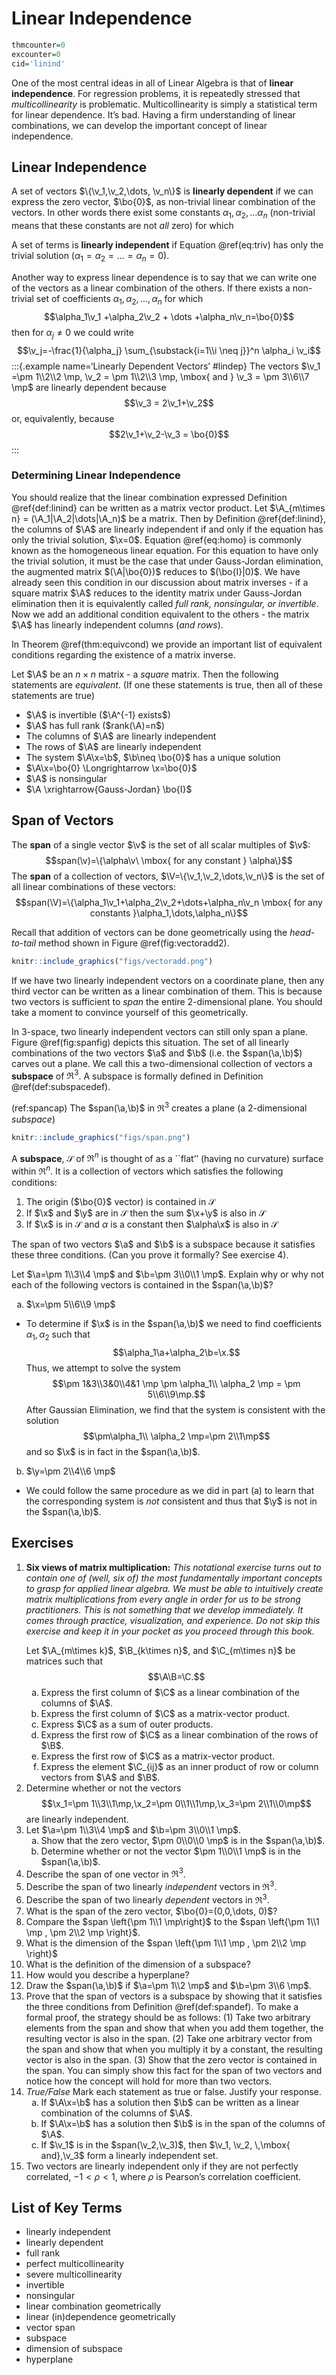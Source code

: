 # Linear Independence {#linind}

```r
thmcounter=0
excounter=0
cid='linind'
```

One of the most central ideas in all of Linear Algebra is that of **linear independence**. For regression problems, it is repeatedly stressed that _multicollinearity_ is problematic. Multicollinearity is simply a statistical term for linear dependence. It's bad. Having a firm understanding of linear combinations, we can develop the important concept of linear independence. 

## Linear Independence

:::{.definition name='Linear Dependence and Linear Independence' #lininddef}
A set of vectors $\{\v_1,\v_2,\dots, \v_n\}$ is **linearly dependent** if we can express the zero vector, $\bo{0}$, as non-trivial linear combination of the vectors.  In other words there exist some constants $\alpha_1,\alpha_2,\dots \alpha_n$  (non-trivial means that these constants are not _all_ zero) for which
\begin{equation}
\alpha_1\v_1 +\alpha_2\v_2 + \dots +\alpha_n\v_n=\bo{0}.
  (\#eq:triv)
\end{equation}

A set of terms is **linearly independent** if Equation \@ref(eq:triv) has only the trivial solution ($\alpha_1=\alpha_2=\dots=\alpha_n = 0$).
:::

Another way to express linear dependence is to say that we can write one of the vectors as a linear combination of the others. If there exists a non-trivial set of coefficients $\alpha_1,\alpha_2, \dots, \alpha_n$ for which
$$\alpha_1\v_1 +\alpha_2\v_2 + \dots +\alpha_n\v_n=\bo{0}$$
then for $\alpha_j \neq 0$ we could write
$$\v_j=-\frac{1}{\alpha_j} \sum_{\substack{i=1\\i \neq j}}^n \alpha_i \v_i$$
:::{.example name='Linearly Dependent Vectors' #lindep}
The vectors $\v_1 =\pm 1\\2\\2 \mp, \v_2 = \pm 1\\2\\3 \mp, \mbox{  and  } \v_3 = \pm 3\\6\\7 \mp$ are linearly dependent because 
$$\v_3 = 2\v_1+\v_2$$
or, equivalently, because
$$2\v_1+\v_2-\v_3 = \bo{0}$$
:::

### Determining Linear Independence

You should realize that the linear combination expressed Definition \@ref{def:linind} can be written as a matrix vector product. Let $\A_{m\times n} = (\A_1|\A_2|\dots|\A_n)$ be a matrix. Then by Definition \@ref{def:linind}, the columns of $\A$ are linearly independent if and only if the equation
\begin{equation}
\A\x = \bo{0}
(\#eq:homo)
\end{equation}
has only the trivial solution, $\x=0$. Equation \@ref{eq:homo} is commonly known as the homogeneous linear equation. For this equation to have only the trivial solution, it must be the case that under Gauss-Jordan elimination, the augmented matrix $(\A|\bo{0})$ reduces to $(\bo{I}|0)$. We have already seen this condition in our discussion about matrix inverses - if a square matrix $\A$ reduces to the identity matrix under Gauss-Jordan elimination then it is equivalently called _full rank, nonsingular, or invertible_. Now we add an additional condition equivalent to the others - the matrix $\A$ has linearly independent columns (_and rows_).

In Theorem \@ref(thm:equivcond) we provide an important list of equivalent conditions regarding the existence of a matrix inverse.

:::{.theorem name='Equivalent Conditions for Matrix Invertibility' #equivcond}
Let $\A$ be an $n\times n$ matrix - a _square_ matrix. Then the following statements are _equivalent_. (If one these statements is true, then all of these statements are true)

- $\A$ is invertible ($\A^{-1} exists$)
- $\A$ has full rank ($rank(\A)=n$)
- The columns of $\A$ are linearly independent
- The rows of $\A$ are linearly independent
- The system $\A\x=\b$, $\b\neq \bo{0}$ has a unique solution
- $\A\x=\bo{0} \Longrightarrow \x=\bo{0}$
- $\A$ is nonsingular
- $\A \xrightarrow{Gauss-Jordan} \bo{I}$
:::

## Span of Vectors {#span}

:::{.definition name='Vector Span' #spandef}
The **span** of a single vector $\v$ is the set of all scalar multiples of $\v$:
$$span(\v)=\{\alpha\v\ \mbox{  for any constant  } \alpha\}$$
 The **span** of a collection of vectors, $\V=\{\v_1,\v_2,\dots,\v_n\}$ is the set of all linear combinations of these vectors:
 $$span(\V)=\{\alpha_1\v_1+\alpha_2\v_2+\dots+\alpha_n\v_n \mbox{ for any constants }\alpha_1,\dots,\alpha_n\}$$
:::

Recall that addition of vectors can be done geometrically using the _head-to-tail_ method shown in Figure \@ref(fig:vectoradd2).

```r
knitr::include_graphics("figs/vectoradd.png")
```


If we have two linearly independent vectors on a coordinate plane, then any third vector can be written as a linear combination of them. This is because two vectors is sufficient to _span_ the entire 2-dimensional plane. You should take a moment to convince yourself of this geometrically.

In 3-space, two linearly independent vectors can still only span a plane. Figure \@ref(fig:spanfig) depicts this situation. The set of all linearly combinations of the two vectors $\a$ and $\b$ (i.e. the $span(\a,\b)$) carves out a plane. We call this a two-dimensional collection of vectors a **subspace** of $\Re^3$. A subspace is formally defined in Definition \@ref(def:subspacedef).

(ref:spancap) The $span(\a,\b)$ in $\Re^3$ creates a plane (a 2-dimensional _subspace_)

```r
knitr::include_graphics("figs/span.png")
```


:::{.definition name='Subspace' #subspacedef}
A **subspace**, $\mathcal{S}$ of $\Re^n$ is thought of as a ``flat''  (having no curvature) surface within $\Re^n$. It is a collection of vectors which satisfies the following conditions:

1. The origin ($\bo{0}$ vector) is contained in $\mathcal{S}$
2. If $\x$ and $\y$ are in $\mathcal{S}$ then the sum $\x+\y$ is also in $\mathcal{S}$
3. If $\x$ is in $\mathcal{S}$ and $\alpha$ is a constant then $\alpha\x$ is also in $\mathcal{S}$
:::

The span of two vectors $\a$ and $\b$ is a subspace because it satisfies these three conditions. (Can you prove it formally? See exercise 4).

:::{.example name='Span' #span}
Let $\a=\pm 1\\3\\4 \mp$ and $\b=\pm 3\\0\\1 \mp$. Explain why or why not each of the following vectors is contained in the $span(\a,\b)$? 

a. $\x=\pm 5\\6\\9 \mp$ 

  - To determine if $\x$ is in the $span(\a,\b)$ we need to find coefficients $\alpha_1, \alpha_2$ such that $$\alpha_1\a+\alpha_2\b=\x.$$ Thus, we attempt to solve the system
$$\pm 1&3\\3&0\\4&1 \mp \pm \alpha_1\\ \alpha_2 \mp = \pm 5\\6\\9\mp.$$
After Gaussian Elimination, we find that the system is consistent with the solution
$$\pm\alpha_1\\ \alpha_2 \mp=\pm 2\\1\mp$$
and so $\x$ is in fact in the $span(\a,\b)$.

b. $\y=\pm 2\\4\\6 \mp$ 

  - We could follow the same procedure as we did in part (a) to learn that the corresponding system is _not_ consistent and thus that $\y$ is not in the $span(\a,\b)$.

:::

##  Exercises
<ol>
<li> **Six views of matrix multiplication:**  _This notational exercise turns out to contain one of (well, six of) the most fundamentally important concepts to grasp for applied linear algebra. We must be able to intuitively create matrix multiplications from every angle in order for us to be strong practitioners. This is not something that we develop immediately. It comes through practice, visualization, and experience. Do not skip this exercise and keep it in your pocket as you proceed through this book. _

Let $\A_{m\times k}$, $\B_{k\times n}$, and $\C_{m\times n}$ be matrices such that
$$\A\B=\C.$$
<ol style="list-style-type:lower-alpha">
  <li> Express the first column of $\C$ as a linear combination of the columns of $\A$.
  <li> Express the first column of $\C$ as a matrix-vector product.
  <li> Express $\C$ as a sum of outer products.
  <li> Express the first row of $\C$ as a linear combination of the rows of $\B$.
  <li> Express the first row of $\C$  as a matrix-vector product.
  <li> Express the element $\C_{ij}$ as an inner product of row or column vectors from $\A$ and $\B$.
</ol>
<li> Determine whether or not the vectors $$\x_1=\pm 1\\3\\1\mp,\x_2=\pm 0\\1\\1\mp,\x_3=\pm 2\\1\\0\mp$$ are linearly independent.
<li> Let $\a=\pm 1\\3\\4 \mp$ and $\b=\pm 3\\0\\1 \mp$. 
<ol style="list-style-type:lower-alpha">
  <li> Show that the zero vector, $\pm 0\\0\\0 \mp$ is in the $span(\a,\b)$. 
  <li> Determine whether or not the vector $\pm 1\\0\\1 \mp$ is in the $span(\a,\b)$.
</ol>
<li> Describe the span of one vector in $\Re^3$.
<li> Describe the span of two linearly _independent_ vectors in $\Re^3$.
<li> Describe the span of two linearly _dependent_ vectors in $\Re^3$.
<li> What is the span of the zero vector, $\bo{0}=(0,0,\dots, 0)$?
<li> Compare the $span \left{\pm 1\\1 \mp\right}$ to the $span \left{\pm 1\\1 \mp , \pm 2\\2 \mp \right}$.
<li> What is the dimension of the $span \left{\pm 1\\1 \mp , \pm 2\\2 \mp \right}$
<li> What is the definition of the dimension of a subspace?
<li> How would you describe a hyperplane?
<li> Draw the $span(\a,\b)$ if $\a=\pm 1\\2 \mp$ and $\b=\pm 3\\6 \mp$.
<li> Prove that the span of vectors is a subspace by showing that it satisfies the three conditions from Definition \@ref(def:spandef). To make a formal proof, the strategy should be as follows: (1) Take two arbitrary elements from the span and show that when you add them together, the resulting vector is also in the span. (2) Take one arbitrary vector from the span and show that when you multiply it by a constant, the resulting vector is also in the span. (3) Show that the zero vector is contained in the span. You can simply show this fact for the span of two vectors and notice how the concept will hold for more than two vectors.
<li>  _True/False_ Mark each statement as true or false. Justify your response.
<ol style="list-style-type:lower-alpha">
  <li> If $\A\x=\b$ has a solution then $\b$ can be written as a linear combination of the columns of $\A$.
  <li> If $\A\x=\b$ has a solution then $\b$ is in the span of the columns of $\A$.
  <li> If  $\v_1$ is in the $span(\v_2,\v_3)$, then $\v_1, \v_2, \,\mbox{ and},\v_3$ form a linearly independent set.
</ol>
<li> Two vectors are linearly independent only if they are not perfectly correlated, $-1<\rho<1$, where $\rho$ is Pearson's correlation coefficient.
</ol>


## List of Key Terms {-}

- linearly independent
- linearly dependent
- full rank
- perfect multicollinearity
- severe multicollinearity
- invertible
- nonsingular
- linear combination geometrically       
- linear (in)dependence geometrically    
- vector span                            
- subspace                               
- dimension of subspace                  
- hyperplane                             
               

